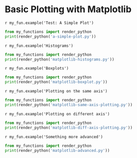 # Basic Plotting with Matplotlib


`r my_fun.example('Test: A Simple Plot')`

```python
from my_functions import render_python
print(render_python('a-simple-plot.py'))
```

`r my_fun.example('Histograms')`

```python
from my_functions import render_python
print(render_python('matplotlib-histograms.py'))
```

`r my_fun.example('Boxplots')`

```python
from my_functions import render_python
print(render_python('matplotlib-boxplot.py'))
```


`r my_fun.example('Plotting on the same axis')`

```python
from my_functions import render_python
print(render_python('matplotlib-same-axis-plotting.py'))
```

`r my_fun.example('Plotting on different axis')`

```python
from my_functions import render_python
print(render_python('matplotlib-diff-axis-plotting.py'))
```


`r my_fun.example('Something more advanced')`

```python
from my_functions import render_python
print(render_python('matplotlib-advanced.py'))
```

